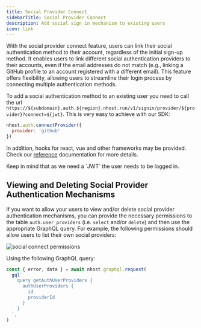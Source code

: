 ```yaml
---
title: Social Provider Connect
sidebarTitle: Social Provider Connect
description: Add social sign in mechanism to existing users
icon: link
---
```


With the social provider connect feature, users can link their social authentication method to their account, regardless of the initial sign-up method. It enables users to link different social authentication providers to their accounts, even if the email addresses do not match (e.g., linking a GitHub profile to an account registered with a different email). This feature offers flexibility, allowing users to streamline their login process by connecting multiple authentication methods.

To add a social authentication method to an existing user you need to call the url `https://${subdomain}.auth.${region}.nhost.run/v1/signin/provider/${provider}?connect=${jwt}`. This is very easy to achieve with our SDK:

``` js
nhost.auth.connectProvider({
  provider: 'github'
})
```

In addition, hooks for react, vue and other frameworks may be provided. Check our [reference](/reference/overview#client-libraries) documentation for more details.

<Note>
Keep in mind that as we need a `JWT` the user needs to be logged in.
</Note>

## Viewing and Deleting Social Provider Authentication Mechanisms

If you want to allow your users to view and/or delete social provider authentication mechanisms, you can provide the necessary permissions to the table `auth.user_providers` (i.e. `select` and/or `delete`) and then use the appropriate GraphQL query. For example, the following permissions should allow users to list their own social providers:

![social connect permissions](/images/guides/auth/social-connect-permissions.png)

Using the following GraphQL query:

``` js
const { error, data } = await nhost.graphql.request(
  gql`
    query getAuthUserProviders {
      authUserProviders {
        id
        providerId
      }
    }
  `,
)
```
